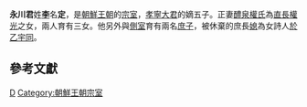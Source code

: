 {{Otheruses|other=名为李定的其他人物|李定}}
{{東亞男性歷史人物
|名稱=永川君
|身份=
|畫像=
|說明=
|姓=
|名=
|姓名=李定
|字=
|官職=
|封爵=君
|封號=永川君
|御稱號=
|宮號1=
|宮號2=
|封地=
|神號=
|尊號=
|乳名=
|幼名=
|兒名=
|童名=
|小字=
|號=
|法號=
|院號=
|其他名號=
|出生年=
|出生地=
|婚年=
|逝世年=
|逝世地=
|諡號=
|墳墓=
|父親=[[孝寧大君|孝寧大君]]李俌
|嫡母=
|母親=蘂城府夫人鄭氏（父[[鄭易|鄭易]]）<ref>[http://gsm.nricp.go.kr/_third/user/search/KBD007.jsp?ksmno=8777 《孝寧大君李俌神道碑》：「配蘂城府夫人鄭氏左賛成貞度公諱易女」]</ref>
|元配=
|正室=權氏<ref name="永川娶">[http://gsm.nricp.go.kr/_third/user/search/KBD007.jsp?ksmno=8777 《孝寧大君李俌神道碑》：「永川娶醴泉權氏直長光女」]</ref>
|妻=
|繼室=
|平妻=
|側室=不詳
|元配之父=
|元配之嫡母=
|元配之母=
|正室之父=直長[[權光|權光]]<ref name="永川娶" />
|正室之嫡母=
|正室之母=
|妻之父=
|妻之嫡母=
|妻之母=
|繼室之父=
|繼室之嫡母=
|繼室之母=
|平妻之父=
|平妻之嫡母=
|平妻之母=
|兄弟=
|姊妹=
|同胞兄弟=[[誼城君|誼城君]]李寀<ref name="六男一女">[http://gsm.nricp.go.kr/_third/user/search/KBD007.jsp?ksmno=8777 《孝寧大君李俌神道碑》：「六男一女：長誼城君寀、次瑞原君、次寶城君㝓、次樂安君寍、次永川君定、次原川君宜（移房于誠寧大君裡）、女庇仁縣主」]</ref>（妻李氏，父直次[[李弓|李弓]]<ref>[http://gsm.nricp.go.kr/_third/user/search/KBD007.jsp?ksmno=8777 《孝寧大君李俌神道碑》：「誼城娶星山李氏直次弓女。」]）</ref><br/>[[瑞原君|瑞原君]]李宰<ref name="六男一女" />（妻李氏，父監司[[李暿|李暿]]<ref>[http://gsm.nricp.go.kr/_third/user/search/KBD007.jsp?ksmno=8777 《孝寧大君李俌神道碑》：「瑞原娶慶州李氏監司暿女。」]）</ref>）<br/>[[寶城君|寶城君]]李㝓<ref name="六男一女" />（妻李氏，父[[少卿|少卿]][[李茂昌|李茂昌]]<ref>[http://gsm.nricp.go.kr/_third/user/search/KBD007.jsp?ksmno=8777 《孝寧大君李俌神道碑》：「寶城娶陝川李氏少卿茂昌女。」]</ref>）<br/>[[樂安君|樂安君]]李寍<ref name="六男一女" />（妻金氏，父[[主簿|主簿]][[金仲行|金仲行]]<ref>[http://gsm.nricp.go.kr/_third/user/search/KBD007.jsp?ksmno=8777 《孝寧大君李俌神道碑》：「樂安娶彦陽金氏主簿仲行女。」]</ref>）<br/>[[原川君|原川君]]李宜<ref name="六男一女" />（妻趙氏，父[[參判|參判]][[趙瑞康|趙瑞康]]<ref>[http://gsm.nricp.go.kr/_third/user/search/KBD007.jsp?ksmno=8777 《孝寧大君李俌神道碑》：「原川娶白川趙氏參判瑞康女。」]</ref>）
|同胞姊妹=[[庇仁縣主|庇仁縣主]]李氏<ref name="六男一女" />（夫左贊成[[李塤|李塤]]<ref>[http://gsm.nricp.go.kr/_third/user/search/KBD007.jsp?ksmno=8777 《孝寧大君李俌神道碑》：「庇仁縣主適左賛成韓山李塤。」]</ref>）
|嫡兄弟=
|嫡姊妹=
|庶兄弟=[[安康都正|安康都正]]李㝗<ref>[http://gsm.nricp.go.kr/_third/user/search/KBD007.jsp?ksmno=8777 《孝寧大君李俌神道碑》：「側室男安康都正㝗。」]</ref>
|庶姊妹=
|異母兄弟=
|異母姊妹=
|異父兄弟=
|異父姊妹=
|繼兄弟=
|繼姊妹=
|子=
|女=
|嫡子=
|嫡女=李氏（夫[[參判|參判]][[尹甫|尹甫]]<ref name="三女適">[http://gsm.nricp.go.kr/_third/user/search/KBD007.jsp?ksmno=8777 《孝寧大君李俌神道碑》：「三女適參判尹甫、參奉柳純仁、別坐李宣。」]</ref>）<br/>李氏（夫[[參奉|參奉]][[柳純仁|柳純仁]]<ref name="三女適" /><br/>李氏（夫[[別坐|別坐]][[李宣|李宣]]<ref name="三女適" />）
|庶子=[[泰江守|泰江守]]李仝<ref name="側室男泰康守">[http://gsm.nricp.go.kr/_third/user/search/KBD007.jsp?ksmno=8777 《孝寧大君李俌神道碑》：「側室男泰康守仝、良浦守全。」]</ref>（妻朴氏[[於乙宇同|於乙宇同]]，後被出<ref>《朝鮮王朝實錄·成宗實錄》：「宗簿寺啓：『泰江守棄妻於乙宇同』」</ref>）<br/>[[良浦守|良浦守]]李全<ref name="側室男泰康守" />
|庶女=
|養子=
|養女=
|繼子=
|繼女=
|注釋=}}

'''永川君'''姓'''[[全州李氏|李]]'''名'''定'''，是[[朝鮮王朝|朝鮮王朝]]的[[宗室|宗室]]，[[孝寧大君|孝寧大君]]的嫡五子。正妻[[醴泉權氏|醴泉權氏]]為[[直長|直長]][[權光|權光]]之女，兩人育有三女。他另外與[[側室|側室]]育有兩名[[庶子|庶子]]，被休棄的庶長[[媳|媳]]為女詩人[[於乙宇同|於乙宇同]]。

== 參考文獻 ==
{{reflist}}

{{Authority control}}
{{DEFAULTSORT:L}}
[[Category:李姓|D]]
[[Category:朝鮮王朝宗室|Category:朝鮮王朝宗室]]